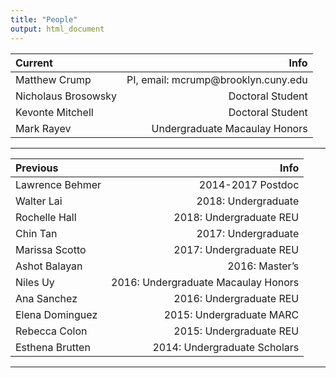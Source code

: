 ```yaml
---
title: "People"
output: html_document
---
```


| Current | Info |
|:--------|-------:|
|Matthew Crump| PI, email: mcrump@brooklyn.cuny.edu|
|Nicholaus Brosowsky| Doctoral Student|
|Kevonte Mitchell| Doctoral Student|
|Mark Rayev| Undergraduate Macaulay Honors|
--------

| Previous | Info |
|:--------|-------:|
|Lawrence Behmer| 2014-2017 Postdoc|
|Walter Lai| 2018: Undergraduate|
|Rochelle Hall| 2018: Undergraduate REU|
|Chin Tan| 2017: Undergraduate|
|Marissa Scotto| 2017: Undergraduate REU|
|Ashot Balayan|2016: Master's|
|Niles Uy| 2016: Undergraduate Macaulay Honors|
|Ana Sanchez| 2016: Undergraduate REU|
|Elena Dominguez| 2015: Undergraduate MARC|
|Rebecca Colon| 2015: Undergraduate REU|
|Esthena Brutten| 2014: Undergraduate Scholars|
----------

